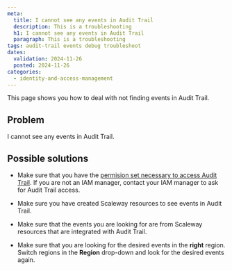 ```yaml
---
meta:
  title: I cannot see any events in Audit Trail
  description: This is a troubleshooting
  h1: I cannot see any events in Audit Trail
  paragraph: This is a troubleshooting
tags: audit-trail events debug troubleshoot
dates:
  validation: 2024-11-26
  posted: 2024-11-26
categories:
  - identity-and-access-management
---
```


This page shows you how to deal with not finding events in Audit Trail.


## Problem

I cannot see any events in Audit Trail.

## Possible solutions

- Make sure that you have the [permision set necessary to access Audit Trail](/identity-and-access-management/audit-trail/how-to/configure-audit-trail-permissions). If you are not an IAM manager, contact your IAM manager to ask for Audit Trail access.

- Make sure you have created Scaleway resources to see events in Audit Trail.

- Make sure that the events you are looking for are from Scaleway resources that are integrated with Audit Trail.

- Make sure that you are looking for the desired events in the **right** region. Switch regions in the **Region** drop-down and look for the desired events again.